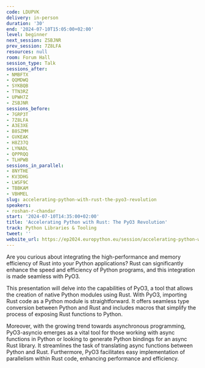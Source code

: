 ```yaml
---
code: LDUPVK
delivery: in-person
duration: '30'
end: '2024-07-10T15:05:00+02:00'
level: beginner
next_session: ZSBJNR
prev_session: 7Z8LFA
resources: null
room: Forum Hall
session_type: Talk
sessions_after:
- NMBFTX
- QQMDWQ
- SYKBQB
- TTN3RZ
- UPWH7Z
- ZSBJNR
sessions_before:
- 7GRP3T
- 7Z8LFA
- A3E3XE
- B8SZMM
- GVKEAK
- H8Z37Q
- LYNADL
- QPPRQQ
- TLHPWB
sessions_in_parallel:
- 8NYTHE
- KV3DHG
- LWSF9C
- TBBKAM
- VBHMEL
slug: accelerating-python-with-rust-the-pyo3-revolution
speakers:
- roshan-r-chandar
start: '2024-07-10T14:35:00+02:00'
title: 'Accelerating Python with Rust: The PyO3 Revolution'
track: Python Libraries & Tooling
tweet: ''
website_url: https://ep2024.europython.eu/session/accelerating-python-with-rust-the-pyo3-revolution
---
```


Are you curious about integrating the high-performance and memory efficiency of Rust into your Python applications? Rust can significantly enhance the speed and efficiency of Python programs, and this integration is made seamless with PyO3.

This presentation will delve into the capabilities of PyO3, a tool that allows the creation of native Python modules using Rust. With PyO3, importing Rust code as a Python module is straightforward. It offers seamless type conversion between Python and Rust and includes macros that simplify the process of exposing Rust functions to Python.

Moreover, with the growing trend towards asynchronous programming, PyO3-asyncio emerges as a vital tool for those working with async functions in Python or looking to generate Python bindings for an async Rust library. It streamlines the task of translating async functions between Python and Rust. Furthermore, PyO3 facilitates easy implementation of parallelism within Rust code, enhancing performance and efficiency.

